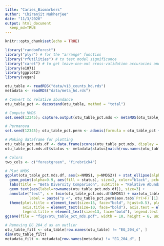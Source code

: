 ```yaml
---
title: "Caries_Biomarkers"
author: "Chiranjit Mukherjee"
date: "11/3/2020"
output: html_document
  keep_md=TRUE
---
```


```r
knitr::opts_chunk$set(echo = TRUE)
```

```r
library("randomForest")
library("plyr") # for the "arrange" function
library("rfUtilities") # to test model significance
library("caret") # to get leave-one-out cross-validation accuracies and also contains the nearZeroVar function
library(e1071)
library(ggplot2)
library(vegan)
```


```r
otu_table <- readRDS("data/v13_counts_hd.rds")
metadata <- readRDS("data/meta_hd.rds")
```



```r

# Convert to relative abundance
otu_table_pct <- decostand(otu_table, method = "total")

# Compute NMDS
set.seed(12345); capture.output(otu_table_pct.mds <- metaMDS(otu_table_pct, trymax = 200, autotransform = F, wascores = F))

# Permanova
set.seed(12345); otu_table_pct.perm <- adonis(formula = otu_table_pct ~ metadata$status) # R2 0.25679, p < 0.001***

# Making dataframe for plotting
otu_table_pct.mds.df <- data.frame(scores(otu_table_pct.mds, display = 'sites'))
otu_table_pct.mds.df$status <- metadata$status[match(row.names(otu_table_pct.mds.df), row.names(metadata))]

# Colors
two_cols <- c("forestgreen", "firebrick4")
```


```r
# Plot NMDS
ggplot(otu_table_pct.mds.df, aes(x=NMDS1, y=NMDS2)) + stat_ellipse(alpha=0.8, aes(color=status), show.legend = F, lwd=0.2) + 
  geom_point(alpha=0.9, aes(fill = status), size=3, color="black", pch=21, stroke=0.2) + scale_fill_manual(values=two_cols) + scale_color_manual(values=two_cols) + 
  labs(title = "Beta Diversity Comparison", subtitle = "Relative Abundance", fill="Subject state") +
  geom_text(aes(label=rownames(otu_table_pct.mds.df)), size=3) + 
  annotate("text", x = (min(otu_table_pct.mds.df$NMDS1) + max(otu_table_pct.mds.df$NMDS1))/2, y = max(otu_table_pct.mds.df$NMDS2), 
           label = paste("p <", otu_table_pct.perm$aov.tab$`Pr(>F)`[1], "(PERMANOVA)", sep=" ")) + theme_classic() +
  theme(plot.title = element_text(size=15, face="bold", hjust=0.5), plot.subtitle = element_text(size=10, hjust=0.5), 
        axis.title = element_text(size=10, face="bold"), axis.text = element_text(size=8, face="bold"), legend.position="bottom", axis.line = element_line(size = 0.3),
        legend.title = element_text(size=13, face="bold"), legend.text = element_text(size = 11))
ggsave(file = "figs/otu_table_pct_mds.pdf", width = 10, height = 6, units = "in")
```




```r
# Removing EG_204_d as an outlier
otu_table_filt <- otu_table[row.names(otu_table) != "EG_204_d", ]
dim(otu_table_filt)
metadata_filt <- metadata[row.names(metadata) != "EG_204_d", ]
```

